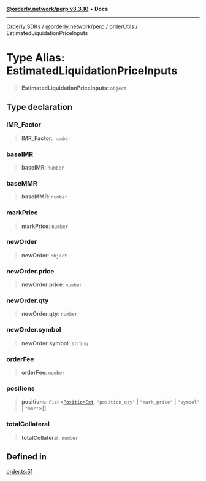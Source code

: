 [**@orderly.network/perp v3.3.10**](/sdks/tech-doc/@orderly.network/perp/README) • **Docs**

***

[Orderly SDKs](/sdks/tech-doc/packages) / [@orderly.network/perp](/sdks/tech-doc/@orderly.network/perp/README) / [orderUtils](/sdks/tech-doc/@orderly.network/perp/namespaces/orderUtils/README) / EstimatedLiquidationPriceInputs

# Type Alias: EstimatedLiquidationPriceInputs

> **EstimatedLiquidationPriceInputs**: `object`

## Type declaration

### IMR\_Factor

> **IMR\_Factor**: `number`

### baseIMR

> **baseIMR**: `number`

### baseMMR

> **baseMMR**: `number`

### markPrice

> **markPrice**: `number`

### newOrder

> **newOrder**: `object`

### newOrder.price

> **newOrder.price**: `number`

### newOrder.qty

> **newOrder.qty**: `number`

### newOrder.symbol

> **newOrder.symbol**: `string`

### orderFee

> **orderFee**: `number`

### positions

> **positions**: `Pick`\<[`PositionExt`](/sdks/tech-doc/@orderly.network/types/namespaces/API/interfaces/PositionExt), `"position_qty"` \| `"mark_price"` \| `"symbol"` \| `"mmr"`\>[]

### totalCollateral

> **totalCollateral**: `number`

## Defined in

[order.ts:51](https://github.com/OrderlyNetwork/js-sdk/blob/554ae704783e3b83c40bb234a899e8f02987d9b6/packages/perp/src/order.ts#L51)
